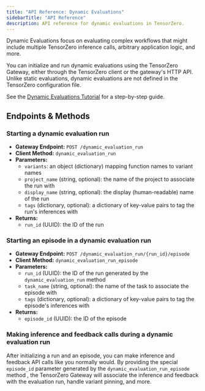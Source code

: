 ```yaml
---
title: "API Reference: Dynamic Evaluations"
sidebarTitle: "API Reference"
description: API reference for dynamic evaluations in TensorZero.
---
```


Dynamic Evaluations focus on evaluating complex workflows that might include multiple TensorZero inference calls, arbitrary application logic, and more.

You can initialize and run dynamic evaluations using the TensorZero Gateway, either through the TensorZero client or the gateway's HTTP API.
Unlike static evaluations, dynamic evaluations are not defined in the TensorZero configuration file.

See the [Dynamic Evaluations Tutorial](/evaluations/dynamic-evaluations/tutorial/) for a step-by-step guide.

## Endpoints & Methods

### Starting a dynamic evaluation run

- **Gateway Endpoint:** `POST /dynamic_evaluation_run`
- **Client Method:** `dynamic_evaluation_run`
- **Parameters:**
  - `variants`: an object (dictionary) mapping function names to variant names
  - `project_name` (string, optional): the name of the project to associate the run with
  - `display_name` (string, optional): the display (human-readable) name of the run
  - `tags` (dictionary, optional): a dictionary of key-value pairs to tag the run's inferences with
- **Returns:**
  - `run_id` (UUID): the ID of the run

### Starting an episode in a dynamic evaluation run

- **Gateway Endpoint:** `POST /dynamic_evaluation_run/{run_id}/episode`
- **Client Method:** `dynamic_evaluation_run_episode`
- **Parameters:**
  - `run_id` (UUID): the ID of the run generated by the `dynamic_evaluation_run` method
  - `task_name` (string, optional): the name of the task to associate the episode with
  - `tags` (dictionary, optional): a dictionary of key-value pairs to tag the episode's inferences with
- **Returns:**
  - `episode_id` (UUID): the ID of the episode

### Making inference and feedback calls during a dynamic evaluation run

After initializing a run and an episode, you can make inference and feedback API calls like you normally would.
By providing the special `episode_id` parameter generated by the `dynamic_evaluation_run_episode` method , the TensorZero Gateway will associate the inference and feedback with the evaluation run, handle variant pinning, and more.
